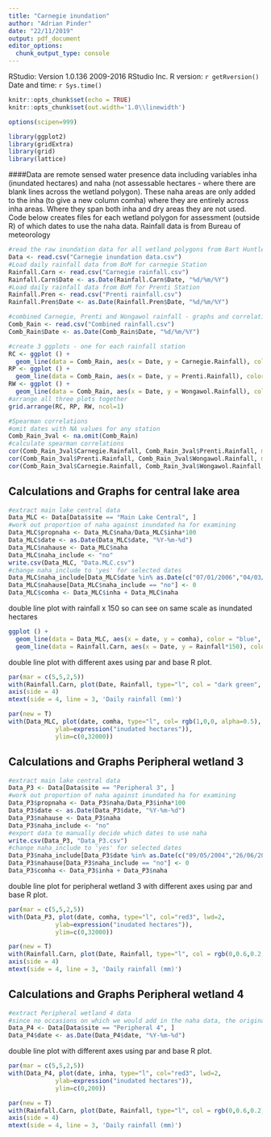 ```yaml
---
title: "Carnegie inundation"
author: "Adrian Pinder"
date: "22/11/2019"
output: pdf_document
editor_options: 
  chunk_output_type: console
---
```


RStudio: Version 1.0.136 2009-2016 RStudio Inc. R version: `r getRversion()`  
Date and time: `r Sys.time()`

```r
knitr::opts_chunk$set(echo = TRUE)
knitr::opts_chunk$set(out.width='1.0\\linewidth')
```

```r
options(scipen=999)
```

```r
library(ggplot2)
library(gridExtra)
library(grid)
library(lattice)
```

####Data are remote sensed water presence data including variables inha (inundated hectares) and naha (not assessable hectares - where there are blank lines across the wetland polygon). These naha areas are only added to the inha (to give a new column comha) where they are entirely across inha areas. Where they span both inha and dry areas they are not used. Code below creates files for each wetland polygon for assessment (outside R) of which dates to use the naha data. Rainfall data is from Bureau of meteorology

```r
#read the raw inundation data for all wetland polygons from Bart Huntley (DBCA Remote Sensing and Spatial Analysis).
Data <- read.csv("Carnegie inundation data.csv")
#Load daily rainfall data from BoM for carnegie Station
Rainfall.Carn <- read.csv("Carnegie rainfall.csv")
Rainfall.Carn$Date <- as.Date(Rainfall.Carn$Date, "%d/%m/%Y")
#Load daily rainfall data from BoM for Prenti Station
Rainfall.Pren <- read.csv("Prenti rainfall.csv")
Rainfall.Pren$Date <- as.Date(Rainfall.Pren$Date, "%d/%m/%Y")
```

```r
#combined Carnegie, Prenti and Wongawol rainfall - graphs and correlations
Comb_Rain <- read.csv("Combined rainfall.csv")
Comb_Rain$Date <- as.Date(Comb_Rain$Date, "%d/%m/%Y")

#create 3 ggplots - one for each rainfall station
RC <- ggplot () +
  geom_line(data = Comb_Rain, aes(x = Date, y = Carnegie.Rainfall), color = "blue", size = 0.5) + ylim(0,120) + theme(axis.title.x = element_blank())
RP <- ggplot () +
  geom_line(data = Comb_Rain, aes(x = Date, y = Prenti.Rainfall), color = "red", size = 0.5) + ylim(0,120) + theme(axis.title.x = element_blank())
RW <- ggplot () +
  geom_line(data = Comb_Rain, aes(x = Date, y = Wongawol.Rainfall), color = "green", size = 0.5) + ylim(0,120)
#arrange all three plots together
grid.arrange(RC, RP, RW, ncol=1)
```


```r
#Spearman correlations
#omit dates with NA values for any station
Comb_Rain_3val <- na.omit(Comb_Rain)
#calculate spearman correlations
cor(Comb_Rain_3val$Carnegie.Rainfall, Comb_Rain_3val$Prenti.Rainfall, method = "spearman")
cor(Comb_Rain_3val$Prenti.Rainfall, Comb_Rain_3val$Wongawol.Rainfall, method = "spearman")
cor(Comb_Rain_3val$Carnegie.Rainfall, Comb_Rain_3val$Wongawol.Rainfall, method = "spearman")
```

## Calculations and Graphs for central lake area
```r
#extract main lake central data
Data_MLC <- Data[Data$site == "Main Lake Central", ]
#work out proportion of naha against inundated ha for examining 
Data_MLC$propnaha <- Data_MLC$naha/Data_MLC$inha*100
Data_MLC$date <- as.Date(Data_MLC$date, "%Y-%m-%d")
Data_MLC$nahause <- Data_MLC$naha
Data_MLC$naha_include <- "no"
write.csv(Data_MLC, "Data.MLC.csv")
#change naha_include to 'yes' for selected dates
Data_MLC$naha_include[Data_MLC$date %in% as.Date(c("07/01/2006","04/03/2009","10/03/2011","26/03/2011","11/04/2011","29/05/2011","14/06/2011","16/07/2011","01/08/2011","17/08/2011","25/08/2011","02/09/2011","18/09/2011","26/09/2011","05/11/2011","13/11/2011","15/03/2013","31/03/2013","16/04/2013","02/03/2014","19/04/2014"), "%d/%m/%Y")] <- "yes"
Data_MLC$nahause[Data_MLC$naha_include == "no"] <- 0
Data_MLC$comha <- Data_MLC$inha + Data_MLC$naha
```

double line plot with rainfall x 150 so can see on same scale as inundated hectares
```r
ggplot () +
  geom_line(data = Data_MLC, aes(x = date, y = comha), color = "blue", size = 0.5) +
  geom_line(data = Rainfall.Carn, aes(x = Date, y = Rainfall*150), color = "red", size = 1, alpha=0.5)
```

double line plot with different axes using par and base R plot.
```r
par(mar = c(5,5,2,5))
with(Rainfall.Carn, plot(Date, Rainfall, type="l", col = "dark green", axes=F, xlab=NA, ylab=NA, cex=0.8))
axis(side = 4)
mtext(side = 4, line = 3, 'Daily rainfall (mm)')

par(new = T)
with(Data_MLC, plot(date, comha, type="l", col= rgb(1,0,0, alpha=0.5), lwd=2,
             ylab=expression("inudated hectares")),
             ylim=c(0,32000))
```

## Calculations and Graphs Peripheral wetland 3
```r
#extract main lake central data
Data_P3 <- Data[Data$site == "Peripheral 3", ]
#work out proportion of naha against inundated ha for examining 
Data_P3$propnaha <- Data_P3$naha/Data_P3$inha*100
Data_P3$date <- as.Date(Data_P3$date, "%Y-%m-%d")
Data_P3$nahause <- Data_P3$naha
Data_P3$naha_include <- "no"
#export data to manually decide which dates to use naha
write.csv(Data_P3, "Data_P3.csv")
#change naha_include to 'yes' for selected dates
Data_P3$naha_include[Data_P3$date %in% as.Date(c("09/05/2004","26/06/2004","13/08/2004","29/08/2004","30/09/2004","13/04/2006","29/04/2006","15/05/2006","16/06/2006","02/07/2006","18/07/2006","03/08/2006","19/08/2006","20/09/2006","06/10/2006","7/11/2006","23/11/2006","09/12/2006","25/12/2006","10/01/2007","28/11/2008","04/03/2009","20/03/2009","23/05/2009","08/06/2009","12/09/2009","10/03/2011","26/03/2011","11/04/2011","29/05/2011","14/06/2011","16/07/2011","01/08/2011","17/08/2011","02/09/2011","18/09/2011","05/11/2011","23/12/2011","09/02/2012","25/02/2012","12/03/2012","13/04/2012","29/04/2012","16/06/2012","02/07/2012","03/08/2012","19/08/2012","04/09/2012","20/09/2012","07/11/2012","23/11/2012","10/01/2013","26/01/2013","11/02/2013","15/03/2013","31/03/2013","16/04/2013","19/06/2013","05/07/2013","06/08/2013","22/08/2013","23/09/2013","09/10/2013","29/01/2014","02/03/2014","19/04/2014","06/06/2014","24/07/2014","09/08/2014","25/08/2014","26/09/2014","12/10/2014","29/11/2014","31/12/2014","19/01/2016"), "%d/%m/%Y")] <- "yes"
Data_P3$nahause[Data_P3$naha_include == "no"] <- 0
Data_P3$comha <- Data_P3$inha + Data_P3$naha
```

double line plot for peripheral wetland 3 with different axes using par and base R plot.
```r
par(mar = c(5,5,2,5))
with(Data_P3, plot(date, comha, type="l", col="red3", lwd=2,
             ylab=expression("inudated hectares")),
             ylim=c(0,32000))

par(new = T)
with(Rainfall.Carn, plot(Date, Rainfall, type="l", col = rgb(0,0.6,0.2, alpha=0.5), axes=F, xlab=NA, ylab=NA, cex=1.2))
axis(side = 4)
mtext(side = 4, line = 3, 'Daily rainfall (mm)')
```

## Calculations and Graphs Peripheral wetland 4
```r
#extract Peripheral wetland 4 data
#since no occasions on which we would add in the naha data, the original inha data is used
Data_P4 <- Data[Data$site == "Peripheral 4", ]
Data_P4$date <- as.Date(Data_P4$date, "%Y-%m-%d")
```

double line plot with different axes using par and base R plot.
```r
par(mar = c(5,5,2,5))
with(Data_P4, plot(date, inha, type="l", col="red3", lwd=2,
             ylab=expression("inudated hectares")),
             ylim=c(0,200))

par(new = T)
with(Rainfall.Carn, plot(Date, Rainfall, type="l", col = rgb(0,0.6,0.2, alpha=0.5), axes=F, xlab=NA, ylab=NA, cex=1.2))
axis(side = 4)
mtext(side = 4, line = 3, 'Daily rainfall (mm)')
```


